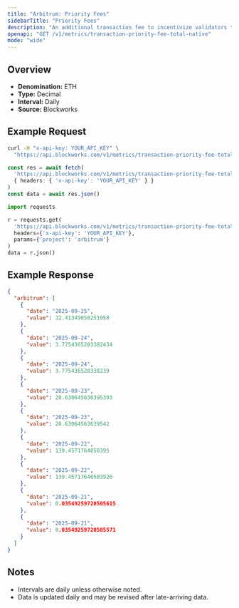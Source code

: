 ```yaml
---
title: "Arbitrum: Priority Fees"
sidebarTitle: "Priority Fees"
description: "An additional transaction fee to incentivize validators to prioritize and execute transactions."
openapi: "GET /v1/metrics/transaction-priority-fee-total-native"
mode: "wide"
---
```


## Overview

- **Denomination:** ETH
- **Type:** Decimal
- **Interval:** Daily
- **Source:** Blockworks

## Example Request

<CodeGroup>

```bash cURL
curl -H "x-api-key: YOUR_API_KEY" \
  "https://api.blockworks.com/v1/metrics/transaction-priority-fee-total-native?project=arbitrum"
```

```typescript TypeScript
const res = await fetch(
  'https://api.blockworks.com/v1/metrics/transaction-priority-fee-total-native?project=arbitrum',
  { headers: { 'x-api-key': 'YOUR_API_KEY' } }
)
const data = await res.json()
```

```python Python
import requests

r = requests.get(
  'https://api.blockworks.com/v1/metrics/transaction-priority-fee-total-native',
  headers={'x-api-key': 'YOUR_API_KEY'},
  params={'project': 'arbitrum'}
)
data = r.json()
```

</CodeGroup>

## Example Response

```json
{
  "arbitrum": [
    {
      "date": "2025-09-25",
      "value": 32.41349858251958
    },
    {
      "date": "2025-09-24",
      "value": 3.7754365283382434
    },
    {
      "date": "2025-09-24",
      "value": 3.775436528338239
    },
    {
      "date": "2025-09-23",
      "value": 20.630645636395393
    },
    {
      "date": "2025-09-23",
      "value": 20.63064563639542
    },
    {
      "date": "2025-09-22",
      "value": 139.4571764050395
    },
    {
      "date": "2025-09-22",
      "value": 139.45717640503926
    },
    {
      "date": "2025-09-21",
      "value": 0.03549259720505615
    },
    {
      "date": "2025-09-21",
      "value": 0.03549259720505571
    }
  ]
}
```

## Notes
- Intervals are daily unless otherwise noted.
- Data is updated daily and may be revised after late-arriving data.